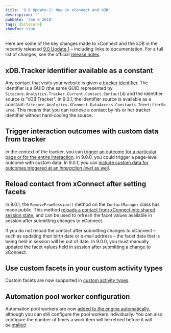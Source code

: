 ```yaml
---
title: '9.0 Update-1: New in xConnect and xDB'
description: ''
pubDate: 'Jan 8 2018'                                                                                                                                                                                                                           
tags: [Sitecore]
showToc: true
---
```


Here are some of the key changes made to xConnect and the xDB in the recently released [9.0 Update 1](https://dev.sitecore.net/Downloads/Sitecore_Experience_Platform/90/Sitecore_Experience_Platform_90_Update1.aspx) – including links to documentation. For a full list of changes, see the official [release notes](https://dev.sitecore.net/Downloads/Sitecore%20Experience%20Platform/90/Sitecore%20Experience%20Platform%2090%20Update1/Release%20Notes).

<!-- toc -->

## xDB.Tracker identifier available as a constant

Any contact that visits your website is given a [tracker identifier](http://doc.sitecore.net/developers/xp/xconnect/xconnect-model/contacts/contact-identifiers.html#tracker-identifier). The identifier is a GUID (the same GUID represented by
`Sitecore.Analytics.Tracker.Current.Contact.ContactId`) and the identifier source is “xDB.Tracker”. In 9.0.1, the identifier source is available as a constant: `Sitecore.Analytics.XConnect.DataAccess.Constants.IdentifierSource`. This means that you can retrieve a contact by his or her tracker identifier without hard-coding the source.

## Trigger interaction outcomes with custom data from tracker

In the context of the tracker, you can [trigger an outcome for a particular page or for the entire interaction](http://doc.sitecore.net/developers/xp/tracking-and-session/tracker/tracking-events/trigger-built-in-event-types.html#trigger-an-outcome). In 9.0.0, you could trigger a page-level outcome with custom data. In 9.0.1, you can [include custom data for outcomes triggered at an _interaction level_ as well](http://doc.sitecore.net/developers/xp/tracking-and-session/tracker/tracking-events/trigger-custom-event/index.html#capturing-custom-outcome-data).

## Reload contact from xConnect after setting facets

In 9.0.1, the `RemoveFromSession()` method on the `ContactManager` class has made public. This method [reloads a contact from xConnect into shared session state](http://the%20http//doc.sitecore.net/developers/xp/tracking-and-session/tracker/tracking-contacts/contact-facets/update-facets.html#re-loading-contact-data), and can be used to refresh the facet values available in session after submitting changes to xConnect.

<Block class="note">
If you do not reload the contact after submitting changes to xConnect – such as updating their birth date or e-mail address – the facet data that is being held in session will be out of date. In 9.0.0, you must manually updated the facet values held in session after submitting a change to xConnect.
</Block>

## Use custom facets in your custom activity types

Custom facets are now supported in [custom activity types](https://doc.sitecore.net/developers/xp/marketing-automation/activities/activity-types/create-an-activity-type.html).

## Automation pool worker configuration

Automation pool workers are now [added to the engine automatically](https://doc.sitecore.net/developers/xp/marketing-automation/automation-engine/processing/index.html#configure-pool-workers), although you can still configure the pool workers individually. You can also configure the number of times a work item will be retried before it will be [stalled](https://doc.sitecore.net/developers/xp/marketing-automation/automation-engine/processing/index.html#stalling-work-items)
